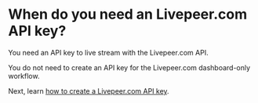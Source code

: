 
<DocsLayout title="When do you need an Livepeer.com API key - Livepeer.com" description="When do you need an Livepeer.com API key?">


# When do you need an Livepeer.com API key?

You need an API key to live stream with the Livepeer.com API.

You do not need to create an API key for the Livepeer.com dashboard-only
workflow.

Next, learn
[how to create a Livepeer.com API key](/docs/guides/api-keys/create-an-api-key).

</DocsLayout>

